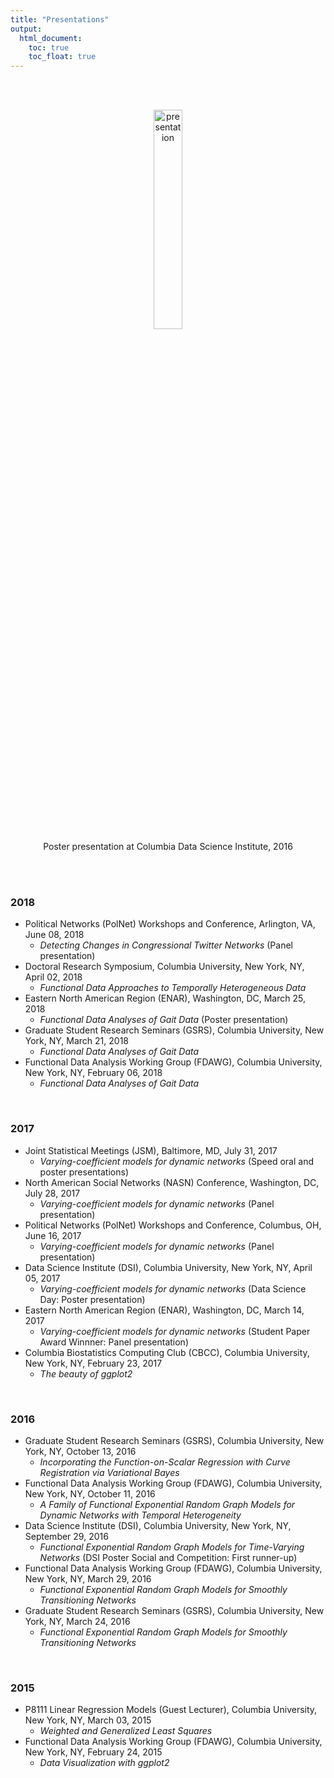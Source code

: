 ```yaml
---
title: "Presentations"
output:
  html_document:
    toc: true
    toc_float: true
---
```


<link rel="stylesheet" href="academicons/css/academicons.min.css"/>

<br>

<center>   
<br>
<img src="image/DSI.jpg" alt="presentation" style="width:30%; border:0px solid">
<br>
Poster presentation at Columbia Data Science Institute, 2016
</center>

<br><br>

### 2018

* Political Networks (PolNet) Workshops and Conference, Arlington, VA, June 08, 2018
    + *Detecting Changes in Congressional Twitter Networks* (Panel presentation)

* Doctoral Research Symposium, Columbia University, New York, NY, April 02, 2018
    + *Functional Data Approaches to Temporally Heterogeneous Data*
    
* Eastern North American Region (ENAR), Washington, DC, March 25, 2018
    + *Functional Data Analyses of Gait Data* (Poster presentation)

* Graduate Student Research Seminars (GSRS), Columbia University, New York, NY, March 21, 2018
    + *Functional Data Analyses of Gait Data*

* Functional Data Analysis Working Group (FDAWG), Columbia University, New York, NY, February 06, 2018
    + *Functional Data Analyses of Gait Data*
    
<br>

### 2017
    
* Joint Statistical Meetings (JSM), Baltimore, MD, July 31, 2017 
    + *Varying-coefficient models for dynamic networks* (Speed oral and poster presentations)
    
* North American Social Networks (NASN) Conference, Washington, DC, July 28, 2017
    + *Varying-coefficient models for dynamic networks* (Panel presentation)
    
* Political Networks (PolNet) Workshops and Conference, Columbus, OH, June 16, 2017 
    + *Varying-coefficient models for dynamic networks* (Panel presentation)
    
* Data Science Institute (DSI), Columbia University, New York, NY, April 05, 2017
    + *Varying-coefficient models for dynamic networks* (Data Science Day: Poster presentation)
    
* Eastern North American Region (ENAR), Washington, DC, March 14, 2017
    + *Varying-coefficient models for dynamic networks* (Student Paper Award Winnner: Panel presentation)

* Columbia Biostatistics Computing Club (CBCC), Columbia University, New York, NY, February 23, 2017
    + *The beauty of ggplot2*


<br>

### 2016

* Graduate Student Research Seminars (GSRS), Columbia University, New York, NY, October 13, 2016
    + *Incorporating the Function-on-Scalar Regression with Curve Registration via Variational Bayes*

* Functional Data Analysis Working Group (FDAWG), Columbia University, New York, NY, October 11, 2016
    + *A Family of Functional Exponential Random Graph Models for Dynamic Networks with Temporal Heterogeneity*

* Data Science Institute (DSI), Columbia University, New York, NY, September 29, 2016
    + *Functional Exponential Random Graph Models for Time-Varying Networks* (DSI Poster Social and Competition: First runner-up)

* Functional Data Analysis Working Group (FDAWG), Columbia University, New York, NY, March 29, 2016
    + *Functional Exponential Random Graph Models for Smoothly Transitioning Networks*

* Graduate Student Research Seminars (GSRS), Columbia University, New York, NY, March 24, 2016
    + *Functional Exponential Random Graph Models for Smoothly Transitioning Networks*

<br>

### 2015

* P8111 Linear Regression Models (Guest Lecturer), Columbia University, New York, NY, March 03, 2015
    + *Weighted and Generalized Least Squares*

* Functional Data Analysis Working Group (FDAWG), Columbia University, New York, NY, February 24, 2015
    + *Data Visualization with ggplot2*
